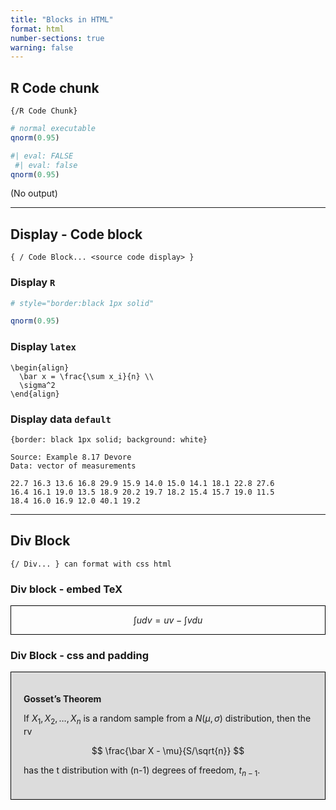 ```yaml
---
title: "Blocks in HTML"
format: html
number-sections: true
warning: false
---
```


## R Code chunk

`{/R Code Chunk}`

```r
# normal executable
qnorm(0.95)
```

```r
#| eval: FALSE
 #| eval: false
qnorm(0.95)
```

(No output)

------------------------------------------------------------------------

## Display - Code block

`{ / Code Block... <source code display> }`

### Display `R`

``` .r
# style="border:black 1px solid"

qnorm(0.95)
```

### Display `latex`

``` .latex
\begin{align}
  \bar x = \frac{\sum x_i}{n} \\
  \sigma^2
\end{align}
```

### Display data `default`

``` .default
{border: black 1px solid; background: white}

Source: Example 8.17 Devore
Data: vector of measurements

22.7 16.3 13.6 16.8 29.9 15.9 14.0 15.0 14.1 18.1 22.8 27.6 
16.4 16.1 19.0 13.5 18.9 20.2 19.7 18.2 15.4 15.7 19.0 11.5 
18.4 16.0 16.9 12.0 40.1 19.2
```

------------------------------------------------------------------------

## Div Block

`{/ Div... } can format with css html`

### Div block - embed TeX

::: {style="border: 1px solid black;"}
$$
\int udv = uv - \int vdu
$$
:::

### Div Block - css and padding

::: {#Theorem .theorem style="border: 1px solid black; background-color: gainsboro; padding:20px"}
$\textbf{Gosset's Theorem}$

If $X_1, X_2, \ldots, X_n$ is a random sample from a $N(\mu, \sigma)$ distribution, then the rv

$$
 \frac{\bar X - \mu}{S/\sqrt{n}}
$$

has the t distribution with (n-1) degrees of freedom, $t_{n-1}.$
:::
